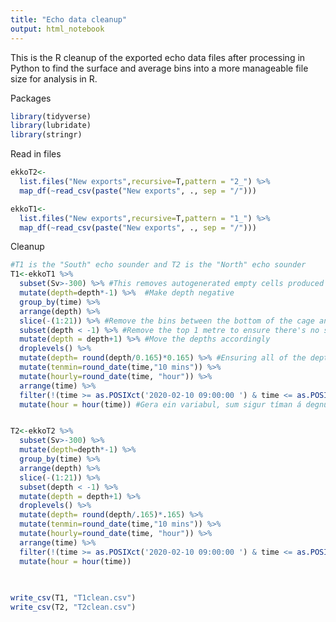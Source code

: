 ```yaml
---
title: "Echo data cleanup"
output: html_notebook
---
```

This is the R cleanup of the exported echo data files after processing in Python to find the surface and average bins into a more manageable file size for analysis in R.

Packages

```r
library(tidyverse)
library(lubridate)
library(stringr)

```

Read in files

```r
ekkoT2<-
  list.files("New exports",recursive=T,pattern = "2_") %>% 
  map_df(~read_csv(paste("New exports", ., sep = "/")))

ekkoT1<-
  list.files("New exports",recursive=T,pattern = "1_") %>% 
  map_df(~read_csv(paste("New exports", ., sep = "/")))
```

Cleanup

```r
#T1 is the "South" echo sounder and T2 is the "North" echo sounder
T1<-ekkoT1 %>% 
  subset(Sv>-300) %>% #This removes autogenerated empty cells produced as part of the export in Python.
  mutate(depth=depth*-1) %>%  #Make depth negative
  group_by(time) %>% 
  arrange(depth) %>% 
  slice(-(1:21)) %>% #Remove the bins between the bottom of the cage and the echo sounder
  subset(depth < -1) %>% #Remove the top 1 metre to ensure there's no surface signal in the data
  mutate(depth = depth+1) %>% #Move the depths accordingly
  droplevels() %>% 
  mutate(depth= round(depth/0.165)*0.165) %>% #Ensuring all of the depth bins are the same makes plotting with geom_tile easier
  mutate(tenmin=round_date(time,"10 mins")) %>% 
  mutate(hourly=round_date(time, "hour")) %>%  
  arrange(time) %>% 
  filter(!(time >= as.POSIXct('2020-02-10 09:00:00 ') & time <= as.POSIXct('2020-02-10 17:00:00'))) %>% #Remove some faulty data
  mutate(hour = hour(time)) #Gera ein variabul, sum sigur tíman á degnum (0-23)


T2<-ekkoT2 %>% 
  subset(Sv>-300) %>% 
  mutate(depth=depth*-1) %>% 
  group_by(time) %>% 
  arrange(depth) %>% 
  slice(-(1:21)) %>% 
  subset(depth < -1) %>% 
  mutate(depth = depth+1) %>% 
  droplevels() %>% 
  mutate(depth= round(depth/.165)*.165) %>% 
  mutate(tenmin=round_date(time,"10 mins")) %>% 
  mutate(hourly=round_date(time, "hour")) %>% 
  arrange(time) %>% 
  filter(!(time >= as.POSIXct('2020-02-10 09:00:00 ') & time <= as.POSIXct('2020-02-10 17:00:00'))) %>% 
  mutate(hour = hour(time))
  
  
```

```r

write_csv(T1, "T1clean.csv")
write_csv(T2, "T2clean.csv")



```

